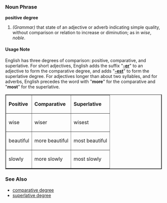 ===Noun Phrase===
'''positive degree'''

# ''(Grammar)'' that state of an adjective or adverb indicating simple quality, without comparison or relation to increase or diminution; as in ''wise'', ''noble''.

====Usage Note====
English has three degrees of comparison: positive, comparative, and superlative.  For short adjectives, English adds the suffix "'''[[-er]]'''" to an adjective to form the comparative degree, and adds "'''[[-est]]'''" to form the superlative degree.  For adjectives longer than about two syllables, and for adverbs, English precedes the word with "'''more'''" for the comparative and "'''most'''" for the superlative.

<table border="2" cellpadding="3" cellspacing="0">
<tr>
  <td><b>Positive</td>
  <td><b>Comparative</td>
  <td><b>Superlative</td>
</tr>
<tr>
  <td>wise</td>
  <td>wiser</td>
  <td>wisest</td>
</tr>
<tr>
  <td>beautiful</td>
  <td>more beautiful</td>
  <td>most beautiful</td>
</tr>
<tr>
  <td>slowly</td>
  <td>more slowly</td>
  <td>most slowly</td>
</tr>
</table>



===See Also===
*[[comparative degree]]
*[[superlative degree]]